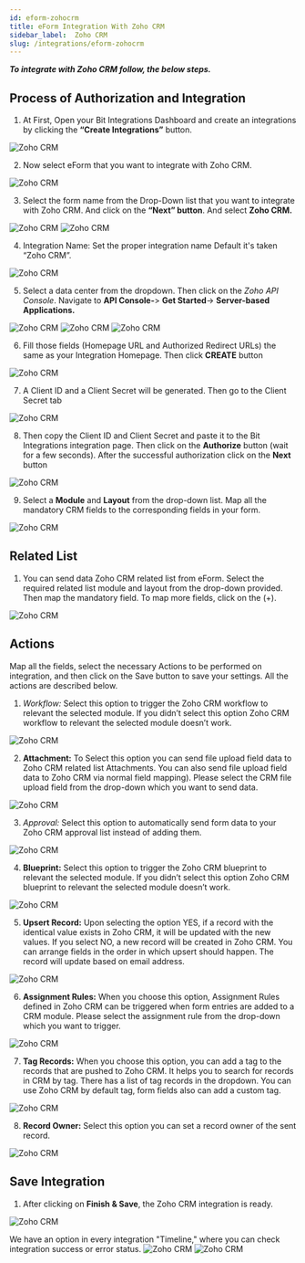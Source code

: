 ```yaml
---
id: eform-zohocrm
title: eForm Integration With Zoho CRM
sidebar_label:  Zoho CRM
slug: /integrations/eform-zohocrm
---
```



***To integrate with Zoho CRM follow, the below steps.***


## Process of Authorization and Integration
1.	At First, Open your Bit Integrations Dashboard and create an integrations by clicking the **“Create Integrations”** button.
 <Image src="Zoho CRM/Create Integration" alt="Zoho CRM" w="1020" h="350" />


2. Now select eForm that you want to integrate with Zoho CRM.
 <Image src="Zoho CRM/Select Contact Form 7" alt="Zoho CRM" w="1020" h="350" />

3.	Select the form name from the Drop-Down list that you want to integrate with Zoho CRM. And click on the **“Next” button**. And select **Zoho CRM.**
 <Image src="Zoho CRM/e-Form" alt="Zoho CRM" w="1020" h="350" />
 <Image src="Zoho CRM/select zoho crm" alt="Zoho CRM" w="1020" h="350" />

4.	Integration Name: Set the proper integration name Default it's taken “Zoho CRM”.
 <Image src="Zoho CRM/integration name" alt="Zoho CRM" w="1020" h="350" />

5. Select a data center from the dropdown. Then click on the *Zoho API Console*. Navigate to **API Console-**> **Get Started**-> **Server-based Applications.** 
 <Image src="Zoho CRM/data center" alt="Zoho CRM" w="1020" h="350" />
 <Image src="Zoho CRM/get-started" alt="Zoho CRM" w="1020" h="350" />
 <Image src="Zoho CRM/server-based-applications" alt="Zoho CRM" w="1020" h="350" />


6.	Fill those fields (Homepage URL and Authorized Redirect URLs) the same as your Integration Homepage. Then click **CREATE** button
 <Image src="Zoho CRM/create api" alt="Zoho CRM" w="1020" h="350" />

 
7.	A Client ID and a Client Secret will be generated. Then go to the Client Secret tab
 <Image src="Zoho CRM/client id and secret" alt="Zoho CRM" w="1020" h="300" />

8.	Then copy the Client ID and Client Secret and paste it to the Bit Integrations integration page. Then click on the **Authorize** button (wait for a few seconds). After the successful authorization click on the **Next** button
 <Image src="Zoho CRM/authorize" alt="Zoho CRM" w="1020" h="300" />

9.	Select a **Module** and **Layout** from the drop-down list. Map all the mandatory CRM fields to the corresponding fields in your form.
 <Image src="Zoho CRM/select module" alt="Zoho CRM" w="1020" h="300" />

## Related List
1. You can send data Zoho CRM related list from eForm. Select the required related list module and layout from the drop-down provided. Then map the mandatory field. To map more fields, click on the (+).
 <Image src="Zoho CRM/related list" alt="Zoho CRM" w="1020" h="350" />

 
## Actions

Map all the fields, select the necessary Actions to be performed on integration, and then click on the Save button to save your settings. All the actions are described below.

1. *Workflow:* Select this option to trigger the Zoho CRM workflow to relevant the selected module. If you didn’t select this option Zoho CRM workflow to relevant the selected module doesn’t work.
 <Image src="Zoho CRM/workflow actions" alt="Zoho CRM" w="1020" h="350" />

2. **Attachment:** To Select this option you can send file upload field data to Zoho CRM related list Attachments. You can also send file upload field data to Zoho CRM via normal field mapping). Please select the CRM file upload field from the drop-down which you want to send data.
 <Image src="Zoho CRM/attachments actions" alt="Zoho CRM" w="1020" h="350" />


3. *Approval:* Select this option to automatically send form data to your Zoho CRM approval list instead of adding them.
 <Image src="Zoho CRM/approval actions" alt="Zoho CRM" w="1020" h="350" />

4. **Blueprint:** Select this option to trigger the Zoho CRM blueprint to relevant the selected module. If you didn’t select this option Zoho CRM blueprint to relevant the selected module doesn’t work.
 <Image src="Zoho CRM/blueprint" alt="Zoho CRM" w="1020" h="350" />

5. **Upsert Record:** Upon selecting the option YES, if a record with the identical value exists in Zoho CRM, it will be updated with the new values. If you select NO, a new record will be created in Zoho CRM. You can arrange fields in the order in which upsert should happen. The record will update based on email address.
 <Image src="Zoho CRM/upsert record actions" alt="Zoho CRM" w="1020" h="350" />

6. **Assignment Rules:** When you choose this option, Assignment Rules defined in Zoho CRM can be triggered when form entries are added to a CRM module. Please select the assignment rule from the drop-down which you want to trigger.
 <Image src="Zoho CRM/assignment rules actions" alt="Zoho CRM" w="1020" h="350" />

7. **Tag Records:** When you choose this option, you can add a tag to the records that are pushed to Zoho CRM. It helps you to search for records in CRM by tag. There has a list of tag records in the dropdown. You can use Zoho CRM by default tag, form fields also can add a custom tag.
 <Image src="Zoho CRM/add tag actions" alt="Zoho CRM" w="1020" h="350" />

8. **Record Owner:** Select this option you can set a record owner of the sent record.
 <Image src="Zoho CRM/record owner actions" alt="Zoho CRM" w="1020" h="350" />


## Save Integration
1.	After clicking on **Finish & Save**, the Zoho CRM integration is ready.
 <Image src="Zoho CRM/finish and save" alt="Zoho CRM" w="1020" h="350" />

  We have an option in every integration "Timeline," where you can check integration success or error status.
   <Image src="Zoho CRM/integrations dashbord" alt="Zoho CRM" w="1020" h="350" />
   <Image src="Zoho CRM/timeline" alt="Zoho CRM" w="1020" h="350" />


